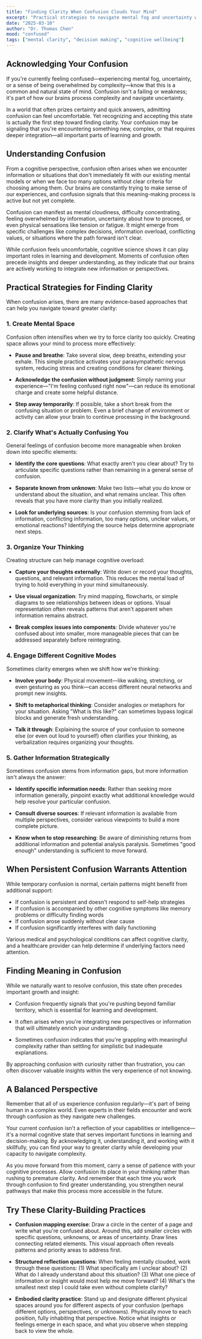 ```yaml
---
title: "Finding Clarity When Confusion Clouds Your Mind"
excerpt: "Practical strategies to navigate mental fog and uncertainty while building your capacity for clearer thinking."
date: "2025-03-10"
author: "Dr. Thomas Chen"
mood: "confused"
tags: ["mental clarity", "decision making", "cognitive wellbeing"]
---
```


## Acknowledging Your Confusion

If you're currently feeling confused—experiencing mental fog, uncertainty, or a sense of being overwhelmed by complexity—know that this is a common and natural state of mind. Confusion isn't a failing or weakness; it's part of how our brains process complexity and navigate uncertainty.

In a world that often prizes certainty and quick answers, admitting confusion can feel uncomfortable. Yet recognizing and accepting this state is actually the first step toward finding clarity. Your confusion may be signaling that you're encountering something new, complex, or that requires deeper integration—all important parts of learning and growth.

## Understanding Confusion

From a cognitive perspective, confusion often arises when we encounter information or situations that don't immediately fit with our existing mental models or when we face too many options without clear criteria for choosing among them. Our brains are constantly trying to make sense of our experiences, and confusion signals that this meaning-making process is active but not yet complete.

Confusion can manifest as mental cloudiness, difficulty concentrating, feeling overwhelmed by information, uncertainty about how to proceed, or even physical sensations like tension or fatigue. It might emerge from specific challenges like complex decisions, information overload, conflicting values, or situations where the path forward isn't clear.

While confusion feels uncomfortable, cognitive science shows it can play important roles in learning and development. Moments of confusion often precede insights and deeper understanding, as they indicate that our brains are actively working to integrate new information or perspectives.

## Practical Strategies for Finding Clarity

When confusion arises, there are many evidence-based approaches that can help you navigate toward greater clarity:

### 1. Create Mental Space

Confusion often intensifies when we try to force clarity too quickly. Creating space allows your mind to process more effectively:

- **Pause and breathe**: Take several slow, deep breaths, extending your exhale. This simple practice activates your parasympathetic nervous system, reducing stress and creating conditions for clearer thinking.

- **Acknowledge the confusion without judgment**: Simply naming your experience—"I'm feeling confused right now"—can reduce its emotional charge and create some helpful distance.

- **Step away temporarily**: If possible, take a short break from the confusing situation or problem. Even a brief change of environment or activity can allow your brain to continue processing in the background.

### 2. Clarify What's Actually Confusing You

General feelings of confusion become more manageable when broken down into specific elements:

- **Identify the core questions**: What exactly aren't you clear about? Try to articulate specific questions rather than remaining in a general sense of confusion.

- **Separate known from unknown**: Make two lists—what you do know or understand about the situation, and what remains unclear. This often reveals that you have more clarity than you initially realized.

- **Look for underlying sources**: Is your confusion stemming from lack of information, conflicting information, too many options, unclear values, or emotional reactions? Identifying the source helps determine appropriate next steps.

### 3. Organize Your Thinking

Creating structure can help manage cognitive overload:

- **Capture your thoughts externally**: Write down or record your thoughts, questions, and relevant information. This reduces the mental load of trying to hold everything in your mind simultaneously.

- **Use visual organization**: Try mind mapping, flowcharts, or simple diagrams to see relationships between ideas or options. Visual representation often reveals patterns that aren't apparent when information remains abstract.

- **Break complex issues into components**: Divide whatever you're confused about into smaller, more manageable pieces that can be addressed separately before reintegrating.

### 4. Engage Different Cognitive Modes

Sometimes clarity emerges when we shift how we're thinking:

- **Involve your body**: Physical movement—like walking, stretching, or even gesturing as you think—can access different neural networks and prompt new insights.

- **Shift to metaphorical thinking**: Consider analogies or metaphors for your situation. Asking "What is this like?" can sometimes bypass logical blocks and generate fresh understanding.

- **Talk it through**: Explaining the source of your confusion to someone else (or even out loud to yourself) often clarifies your thinking, as verbalization requires organizing your thoughts.

### 5. Gather Information Strategically

Sometimes confusion stems from information gaps, but more information isn't always the answer:

- **Identify specific information needs**: Rather than seeking more information generally, pinpoint exactly what additional knowledge would help resolve your particular confusion.

- **Consult diverse sources**: If relevant information is available from multiple perspectives, consider various viewpoints to build a more complete picture.

- **Know when to stop researching**: Be aware of diminishing returns from additional information and potential analysis paralysis. Sometimes "good enough" understanding is sufficient to move forward.

## When Persistent Confusion Warrants Attention

While temporary confusion is normal, certain patterns might benefit from additional support:

- If confusion is persistent and doesn't respond to self-help strategies
- If confusion is accompanied by other cognitive symptoms like memory problems or difficulty finding words
- If confusion arose suddenly without clear cause
- If confusion significantly interferes with daily functioning

Various medical and psychological conditions can affect cognitive clarity, and a healthcare provider can help determine if underlying factors need attention.

## Finding Meaning in Confusion

While we naturally want to resolve confusion, this state often precedes important growth and insight:

- Confusion frequently signals that you're pushing beyond familiar territory, which is essential for learning and development.

- It often arises when you're integrating new perspectives or information that will ultimately enrich your understanding.

- Sometimes confusion indicates that you're grappling with meaningful complexity rather than settling for simplistic but inadequate explanations.

By approaching confusion with curiosity rather than frustration, you can often discover valuable insights within the very experience of not knowing.

## A Balanced Perspective

Remember that all of us experience confusion regularly—it's part of being human in a complex world. Even experts in their fields encounter and work through confusion as they navigate new challenges.

Your current confusion isn't a reflection of your capabilities or intelligence—it's a normal cognitive state that serves important functions in learning and decision-making. By acknowledging it, understanding it, and working with it skillfully, you can find your way to greater clarity while developing your capacity to navigate complexity.

As you move forward from this moment, carry a sense of patience with your cognitive processes. Allow confusion its place in your thinking rather than rushing to premature clarity. And remember that each time you work through confusion to find greater understanding, you strengthen neural pathways that make this process more accessible in the future.

## Try These Clarity-Building Practices

- **Confusion mapping exercise**: Draw a circle in the center of a page and write what you're confused about. Around this, add smaller circles with specific questions, unknowns, or areas of uncertainty. Draw lines connecting related elements. This visual approach often reveals patterns and priority areas to address first.

- **Structured reflection questions**: When feeling mentally clouded, work through these questions: (1) What specifically am I unclear about? (2) What do I already understand about this situation? (3) What one piece of information or insight would most help me move forward? (4) What's the smallest next step I could take even without complete clarity?

- **Embodied clarity practice**: Stand up and designate different physical spaces around you for different aspects of your confusion (perhaps different options, perspectives, or unknowns). Physically move to each position, fully inhabiting that perspective. Notice what insights or feelings emerge in each space, and what you observe when stepping back to view the whole.
